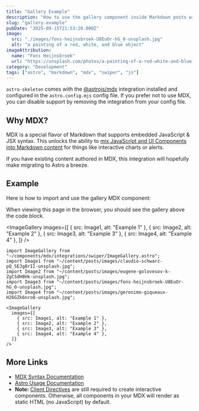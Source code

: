 ```yaml
---
title: "Gallery Example"
description: "How to use the gallery component inside Markdown posts with MDX."
slug: "gallery-example"
pubDate: "2025-09-15T21:53:20.000Z"
image:
  src: "./images/fons-heijnsbroek-U8EuOr-hG_0-unsplash.jpg"
  alt: "a painting of a red, white, and blue object"
imageAttribution:
  name: "Fons Heijnsbroek"
  url: "https://unsplash.com/photos/a-painting-of-a-red-white-and-blue-object-U8EuOr-hG_0"
category: "Development"
tags: ["astro", "markdown", "mdx", "swiper", "js"]
---
```


`astro-skeleton` comes with the [@astrojs/mdx](https://docs.astro.build/en/guides/integrations-guide/mdx/) integration installed and configured in the `astro.config.mjs` config file. If you prefer not to use MDX, you can disable support by removing the integration from your config file.

## Why MDX?

MDX is a special flavor of Markdown that supports embedded JavaScript & JSX syntax. This unlocks the ability to [mix JavaScript and UI Components into Markdown content](https://docs.astro.build/en/guides/markdown-content/#mdx-features) for things like interactive charts or alerts.

If you have existing content authored in MDX, this integration will hopefully make migrating to Astro a breeze.

## Example

Here is how to import and use the gallery MDX component:

When viewing this page in the browser, you should see the gallery above the code block.


<ImageGallery
  images={[
    { src: Image1, alt: "Example 1" },
    { src: Image2, alt: "Example 2" },
    { src: Image3, alt: "Example 3" },
    { src: Image4, alt: "Example 4" },
  ]}
/>

```
import ImageGallery from "~/components/mdx/integrations/swiper/ImageGallery.astro";
import Image1 from "~/content/posts/images/claudio-schwarz-pQ_SEJg8rII-unsplash.jpg";
import Image2 from "~/content/posts/images/eugene-golovesov-k-ZgCSdH8Hk-unsplash.jpg";
import Image3 from "~/content/posts/images/fons-heijnsbroek-U8EuOr-hG_0-unsplash.jpg";
import Image4 from "~/content/posts/images/geronimo-giqueaux-H26GZk6nro8-unsplash.jpg";

<ImageGallery
  images={[
    { src: Image1, alt: "Example 1" },
    { src: Image2, alt: "Example 2" },
    { src: Image3, alt: "Example 3" },
    { src: Image4, alt: "Example 4" },
  ]}
/>
```

## More Links

- [MDX Syntax Documentation](https://mdxjs.com/docs/what-is-mdx)
- [Astro Usage Documentation](https://docs.astro.build/en/guides/markdown-content/#markdown-and-mdx-pages)
- **Note:** [Client Directives](https://docs.astro.build/en/reference/directives-reference/#client-directives) are still required to create interactive components. Otherwise, all components in your MDX will render as static HTML (no JavaScript) by default.
